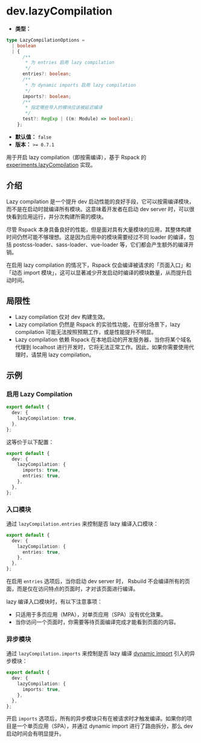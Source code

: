 # dev.lazyCompilation

- **类型：**

```ts
type LazyCompilationOptions =
  | boolean
  | {
      /**
       * 为 entries 启用 lazy compilation
       */
      entries?: boolean;
      /**
       * 为 dynamic imports 启用 lazy compilation
       */
      imports?: boolean;
      /**
       * 指定哪些导入的模块应该被延迟编译
       */
      test?: RegExp | ((m: Module) => boolean);
    };
```

- **默认值：** `false`
- **版本：** `>= 0.7.1`

用于开启 lazy compilation（即按需编译），基于 Rspack 的 [experiments.lazyCompilation](https://rspack.dev/zh/config/experiments#experimentslazycompilation) 实现。

## 介绍

Lazy compilation 是一个提升 dev 启动性能的良好手段，它可以按需编译模块，而不是在启动时就编译所有模块。这意味着开发者在启动 dev server 时，可以很快看到应用运行，并分次构建所需的模块。

尽管 Rspack 本身具备良好的性能，但是面对具有大量模块的应用，其整体构建时间仍然可能不够理想。这是因为应用中的模块需要经过不同 loader 的编译，包括 postcss-loader、sass-loader、vue-loader 等，它们都会产生额外的编译开销。

在启用 lazy compilation 的情况下，Rspack 仅会编译被请求的「页面入口」和「动态 import 模块」，这可以显著减少开发启动时编译的模块数量，从而提升启动时间。

## 局限性

- Lazy compilation 仅对 dev 构建生效。
- Lazy compilation 仍然是 Rspack 的实验性功能，在部分场景下，lazy compilation 可能无法按照预期工作，或是性能提升不明显。
- Lazy compilation 依赖 Rspack 在本地启动的开发服务器，当你将某个域名代理到 localhost 进行开发时，它将无法正常工作。因此，如果你需要使用代理时，请禁用 lazy compilation。

## 示例

### 启用 Lazy Compilation

```ts
export default {
  dev: {
    lazyCompilation: true,
  },
};
```

这等价于以下配置：

```ts
export default {
  dev: {
    lazyCompilation: {
      imports: true,
      entries: true,
    },
  },
};
```

### 入口模块

通过 `lazyCompilation.entries` 来控制是否 lazy 编译入口模块：

```ts
export default {
  dev: {
    lazyCompilation: {
      entries: true,
    },
  },
};
```

在启用 `entries` 选项后，当你启动 dev server 时， Rsbuild 不会编译所有的页面，而是仅在访问特点的页面时，才对该页面进行编译。

lazy 编译入口模块时，有以下注意事项：

- 只适用于多页应用（MPA），对单页应用（SPA）没有优化效果。
- 当你访问一个页面时，你需要等待页面编译完成才能看到页面的内容。

### 异步模块

通过 `lazyCompilation.imports` 来控制是否 lazy 编译 [dynamic import](https://developer.mozilla.org/en-US/docs/Web/JavaScript/Reference/Operators/import) 引入的异步模块：

```ts
export default {
  dev: {
    lazyCompilation: {
      imports: true,
    },
  },
};
```

开启 `imports` 选项后，所有的异步模块只有在被请求时才触发编译。如果你的项目是一个单页应用（SPA），并通过 dynamic import 进行了路由拆分，那么 dev 启动时间会有明显提升。
